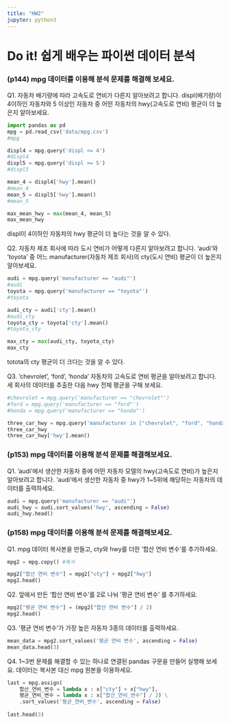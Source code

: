 ```yaml
---
title: "HW2"
jupyter: python3
---
```


# Do it! 쉽게 배우는 파이썬 데이터 분석 


### (p144) mpg 데이터를 이용해 분석 문제를 해결해 보세요.


Q1. 자동차 배기량에 따라 고속도로 연비가 다른지 알아보려고 합니다. displ(배기량)이 4이하인 자동차와 5 이상인 자동차 중 어떤 자동차의 hwy(고속도로 연비) 평균이 더 높은지 알아보세요. 

```python
import pandas as pd
mpg = pd.read_csv('data/mpg.csv')
#mpg

displ4 = mpg.query('displ <= 4')
#displ4
displ5 = mpg.query('displ >= 5')
#displ5

mean_4 = displ4['hwy'].mean()
#mean_4
mean_5 = displ5['hwy'].mean()
#mean_5

max_mean_hwy = max(mean_4, mean_5)
max_mean_hwy
```
displ이 4이하인 자동차의 hwy 평균이 더 높다는 것을 알 수 있다. 



Q2. 자동차 제조 회사에 따라 도시 연비가 어떻게 다른지 알아보려고 합니다. 'audi'와 'toyota' 중 
어느 manufacturer(자동차 제조 회사)의 cty(도시 연비) 평균이 더 높은지 알아보세요. 

```python
audi = mpg.query('manufacturer == "audi"')
#audi
toyota = mpg.query('manufacturer == "toyota"')
#toyota

audi_cty = audi['cty'].mean()
#audi_cty
toyota_cty = toyota['cty'].mean()
#toyota_cty

max_cty = max(audi_cty, toyota_cty)
max_cty
```
totota의 cty 평균이 더 크다는 것을 알 수 있다. 



Q3. 'chevrolet', 'ford', 'honda' 자동차의 고속도로 연비 평균을 알아보려고 합니다. 세 회사의 데이터를 추출한 다음 hwy 전체 평균을 구해 보세요. 

```python
#chevrolet = mpg.query('manufacturer == "chevrolet"')
#ford = mpg.query('manufacturer == "ford"')
#honda = mpg.query('manufacturer == "honda"')

three_car_hwy = mpg.query('manufacturer in ["chevrolet", "ford", "honda"]')
three_car_hwy
three_car_hwy['hwy'].mean()
```



### (p153) mpg 데이터를 이용해 분석 문제를 해결해보세요. 


Q1. 'audi'에서 생산한 자동차 중에 어떤 자동차 모델의 hwy(고속도로 연비)가 높은지 알아보려고 합니다. 'audi'에서 생산한 자동차 중 hwy가 1~5위에 해당하는 자동차의 데이터를 출력하세요. 

```python
audi = mpg.query('manufacturer == "audi"')
audi_hwy = audi.sort_values('hwy', ascending = False)
audi_hwy.head()
```



### (p158) mpg 데이터를 이용해 분석 문제를 해결해보세요. 


Q1. mpg 데이터 복사본을 만들고, cty와 hwy를 더한 '합산 연비 변수'를 추가하세요.

```python
mpg2 = mpg.copy() #복사

mpg2["합산 연비 변수"] = mpg2["cty"] + mpg2["hwy"]
mpg2.head()
```



Q2. 앞에서 만든 '합산 연비 변수'를 2로 나눠 '평균 연비 변수' 를 추가하세요. 

```python
mpg2["평균 연비 변수"] = (mpg2["합산 연비 변수"] / 2)
mpg2.head()
```



Q3. '평균 연비 변수'가 가장 높은 자동차 3종의 데이터를 출력하세요. 

```python
mean_data = mpg2.sort_values('평균 연비 변수', ascending = False)
mean_data.head(3)
```



Q4. 1~3번 문제를 해결할 수 있는 하나로 연결된 pandas 구문을 만들어 실행해 보세요. 데이터는 복사본 대신 mpg 원본을 이용하세요. 

```python
last = mpg.assign(
    합산_연비_변수 = lambda x : x["cty"] + x["hwy"],
    평균_연비_변수 = lambda x : x["합산_연비_변수"] / 2) \
    .sort_values('평균_연비_변수', ascending = False)
    
last.head(3)
```






